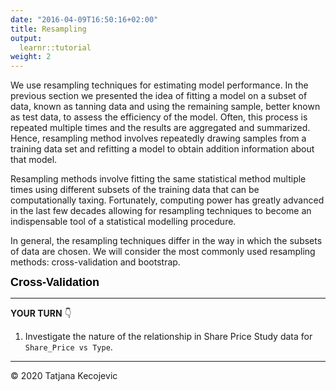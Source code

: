 ```yaml
---
date: "2016-04-09T16:50:16+02:00"
title: Resampling
output: 
  learnr::tutorial
weight: 2
---
```



We use resampling techniques for estimating model performance. In the previous section we presented the idea of fitting a model on a subset of data, known as tanning data and using the remaining sample, better known as test data, to assess the efficiency of the model. Often, this process is repeated multiple times and the results are aggregated and summarized. Hence, resampling method involves repeatedly drawing samples from a training data set and refitting a model to obtain addition information about that model. 

Resampling methods involve fitting the same statistical method multiple times using different subsets of the training data that can be computationally taxing. Fortunately, computing power has greatly advanced in the last few decades allowing for resampling techniques to become an indispensable tool of a statistical modelling procedure. 

In general, the resampling techniques differ in the way in which the subsets of data are chosen. We will consider the most commonly used resampling methods: cross-validation and bootstrap.

<p><font color="black" face="Verdana, Geneva, sans-serif" size="+1.5">**Cross-Validation**</font></p>


---

**YOUR TURN** 👇

1) Investigate the nature of the relationship in Share Price Study data for `Share_Price vs Type`.

----------------------------
© 2020 Tatjana Kecojevic
